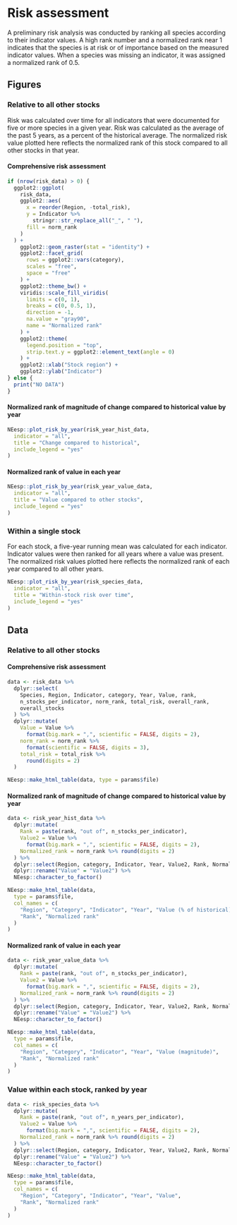 # Risk assessment

A preliminary risk analysis was conducted by ranking all species according to their indicator values. A high rank number and a normalized rank near 1 indicates that the species is at risk or of importance based on the measured indicator values. When a species was missing an indicator, it was assigned a normalized rank of 0.5.

## Figures

### Relative to all other stocks

Risk was calculated over time for all indicators that were documented for five or more species in a given year. Risk was calculated as the average of the past 5 years, as a percent of the historical average. The normalized risk value plotted here reflects the normalized rank of this stock compared to all other stocks in that year.

#### Comprehensive risk assessment {-}


```r
if (nrow(risk_data) > 0) {
  ggplot2::ggplot(
    risk_data,
    ggplot2::aes(
      x = reorder(Region, -total_risk),
      y = Indicator %>%
        stringr::str_replace_all("_", " "),
      fill = norm_rank
    )
  ) +
    ggplot2::geom_raster(stat = "identity") +
    ggplot2::facet_grid(
      rows = ggplot2::vars(category),
      scales = "free",
      space = "free"
    ) +
    ggplot2::theme_bw() +
    viridis::scale_fill_viridis(
      limits = c(0, 1),
      breaks = c(0, 0.5, 1),
      direction = -1,
      na.value = "gray90",
      name = "Normalized rank"
    ) +
    ggplot2::theme(
      legend.position = "top",
      strip.text.y = ggplot2::element_text(angle = 0)
    ) +
    ggplot2::xlab("Stock region") +
    ggplot2::ylab("Indicator")
} else {
  print("NO DATA")
}
```


#### Normalized rank of magnitude of change compared to historical value by year {-}


```r
NEesp::plot_risk_by_year(risk_year_hist_data,
  indicator = "all",
  title = "Change compared to historical",
  include_legend = "yes"
)
```


#### Normalized rank of value in each year {-}


```r
NEesp::plot_risk_by_year(risk_year_value_data,
  indicator = "all",
  title = "Value compared to other stocks",
  include_legend = "yes"
)
```


### Within a single stock

For each stock, a five-year running mean was calculated for each indicator. Indicator values were then ranked for all years where a value was present. The normalized risk values plotted here reflects the normalized rank of each year compared to all other years.


```r
NEesp::plot_risk_by_year(risk_species_data,
  indicator = "all",
  title = "Within-stock risk over time",
  include_legend = "yes"
)
```


## Data

### Relative to all other stocks

#### Comprehensive risk assessment {-}
```r
data <- risk_data %>%
  dplyr::select(
    Species, Region, Indicator, category, Year, Value, rank,
    n_stocks_per_indicator, norm_rank, total_risk, overall_rank,
    overall_stocks
  ) %>%
  dplyr::mutate(
    Value = Value %>%
      format(big.mark = ",", scientific = FALSE, digits = 2),
    norm_rank = norm_rank %>%
      format(scientific = FALSE, digits = 3),
    total_risk = total_risk %>%
      round(digits = 2)
  )

NEesp::make_html_table(data, type = params$file)

```

#### Normalized rank of magnitude of change compared to historical value by year {-}
```r
data <- risk_year_hist_data %>%
  dplyr::mutate(
    Rank = paste(rank, "out of", n_stocks_per_indicator),
    Value2 = Value %>%
      format(big.mark = ",", scientific = FALSE, digits = 2),
    Normalized_rank = norm_rank %>% round(digits = 2)
  ) %>%
  dplyr::select(Region, category, Indicator, Year, Value2, Rank, Normalized_rank) %>%
  dplyr::rename("Value" = "Value2") %>%
  NEesp::character_to_factor()

NEesp::make_html_table(data,
  type = params$file,
  col_names = c(
    "Region", "Category", "Indicator", "Year", "Value (% of historical)",
    "Rank", "Normalized rank"
  )
)
```

#### Normalized rank of value in each year {-}
```r
data <- risk_year_value_data %>%
  dplyr::mutate(
    Rank = paste(rank, "out of", n_stocks_per_indicator),
    Value2 = Value %>%
      format(big.mark = ",", scientific = FALSE, digits = 2),
    Normalized_rank = norm_rank %>% round(digits = 2)
  ) %>%
  dplyr::select(Region, category, Indicator, Year, Value2, Rank, Normalized_rank) %>%
  dplyr::rename("Value" = "Value2") %>%
  NEesp::character_to_factor()

NEesp::make_html_table(data,
  type = params$file,
  col_names = c(
    "Region", "Category", "Indicator", "Year", "Value (magnitude)",
    "Rank", "Normalized rank"
  )
)
```

### Value within each stock, ranked by year 
```r
data <- risk_species_data %>%
  dplyr::mutate(
    Rank = paste(rank, "out of", n_years_per_indicator),
    Value2 = Value %>%
      format(big.mark = ",", scientific = FALSE, digits = 2),
    Normalized_rank = norm_rank %>% round(digits = 2)
  ) %>%
  dplyr::select(Region, category, Indicator, Year, Value2, Rank, Normalized_rank) %>%
  dplyr::rename("Value" = "Value2") %>%
  NEesp::character_to_factor()

NEesp::make_html_table(data,
  type = params$file,
  col_names = c(
    "Region", "Category", "Indicator", "Year", "Value",
    "Rank", "Normalized rank"
  )
)
```

